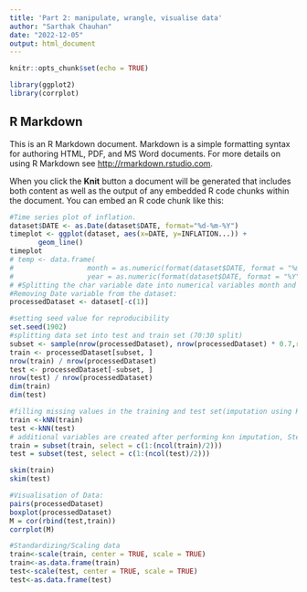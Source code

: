 ```yaml
---
title: 'Part 2: manipulate, wrangle, visualise data'
author: "Sarthak Chauhan"
date: "2022-12-05"
output: html_document
---
```


```r
knitr::opts_chunk$set(echo = TRUE)
```

```r
library(ggplot2)
library(corrplot)
```

## R Markdown

This is an R Markdown document. Markdown is a simple formatting syntax for authoring HTML, PDF, and MS Word documents. For more details on using R Markdown see <http://rmarkdown.rstudio.com>.

When you click the **Knit** button a document will be generated that includes both content as well as the output of any embedded R code chunks within the document. You can embed an R code chunk like this:


```r
#Time series plot of inflation. 
dataset$DATE <- as.Date(dataset$DATE, format="%d-%m-%Y")
timeplot <- ggplot(dataset, aes(x=DATE, y=INFLATION...)) +
       geom_line()
timeplot
# temp <- data.frame(
#                  month = as.numeric(format(dataset$DATE, format = "%m")),
#                  year = as.numeric(format(dataset$DATE, format = "%Y")))
# #Splitting the char variable date into numerical variables month and year and creading a new dataset
#Removing Date variable from the dataset:
processedDataset <- dataset[-c(1)]

```



```r
#setting seed value for reproducibility 
set.seed(1902)
#splitting data set into test and train set (70:30 split)
subset <- sample(nrow(processedDataset), nrow(processedDataset) * 0.7,replace=FALSE)
train <- processedDataset[subset, ]
nrow(train) / nrow(processedDataset)
test <- processedDataset[-subset, ]
nrow(test) / nrow(processedDataset)
dim(train)
dim(test)
```

```r
#filling missing values in the training and test set(imputation using KNN)
train <-kNN(train)
test <-kNN(test)
# additional variables are created after performing knn imputation, Step to remove these extra variables:
train = subset(train, select = c(1:(ncol(train)/2)))
test = subset(test, select = c(1:(ncol(test)/2)))

skim(train)
skim(test)

```

```r
#Visualisation of Data:
pairs(processedDataset)
boxplot(processedDataset)
M = cor(rbind(test,train))
corrplot(M)
```


```r
#Standardizing/Scaling data 
train<-scale(train, center = TRUE, scale = TRUE)
train<-as.data.frame(train)
test<-scale(test, center = TRUE, scale = TRUE)
test<-as.data.frame(test)
```



